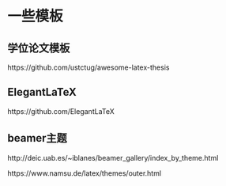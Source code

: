 # 一些模板 {#template}

## 学位论文模板

https://github.com/ustctug/awesome-latex-thesis



## ElegantLaTeX

https://github.com/ElegantLaTeX

## beamer主题


http://deic.uab.es/~iblanes/beamer_gallery/index_by_theme.html

https://www.namsu.de/latex/themes/outer.html


